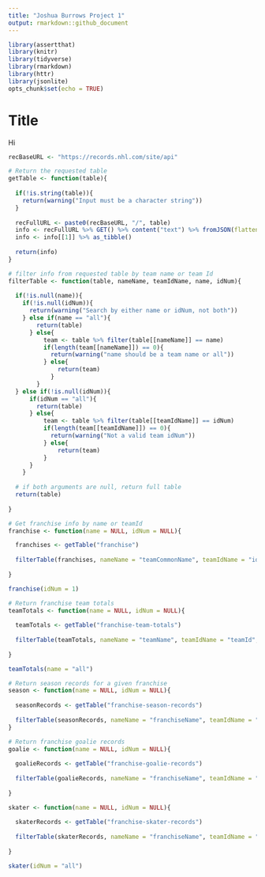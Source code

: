 ```yaml
---
title: "Joshua Burrows Project 1"
output: rmarkdown::github_document
---
```


```r
library(assertthat)
library(knitr)
library(tidyverse)
library(rmarkdown)
library(httr)
library(jsonlite)
opts_chunk$set(echo = TRUE)
```

# Title 

Hi

```r
recBaseURL <- "https://records.nhl.com/site/api"

# Return the requested table
getTable <- function(table){
  
  if(!is.string(table)){
    return(warning("Input must be a character string")) 
  }
  
  recFullURL <- paste0(recBaseURL, "/", table) 
  info <- recFullURL %>% GET() %>% content("text") %>% fromJSON(flatten = "TRUE")
  info <- info[[1]] %>% as_tibble()
  
  return(info)
}

# filter info from requested table by team name or team Id
filterTable <- function(table, nameName, teamIdName, name, idNum){
  
  if(!is.null(name)){
    if(!is.null(idNum)){
      return(warning("Search by either name or idNum, not both"))
    } else if(name == "all"){ 
        return(table)
      } else{
          team <- table %>% filter(table[[nameName]] == name)
          if(length(team[[nameName]]) == 0){
            return(warning("name should be a team name or all"))
          } else{
              return(team)
            }
        }
  } else if(!is.null(idNum)){
      if(idNum == "all"){
        return(table)
      } else{
          team <- table %>% filter(table[[teamIdName]] == idNum)
          if(length(team[[teamIdName]]) == 0){ 
            return(warning("Not a valid team idNum"))
          } else{
              return(team)
          } 
      }
    } 
  
  # if both arguments are null, return full table 
  return(table) 
  
}

# Get franchise info by name or teamId
franchise <- function(name = NULL, idNum = NULL){

  franchises <- getTable("franchise") 
  
  filterTable(franchises, nameName = "teamCommonName", teamIdName = "id", name, idNum) 
  
}

franchise(idNum = 1)

# Return franchise team totals
teamTotals <- function(name = NULL, idNum = NULL){
  
  teamTotals <- getTable("franchise-team-totals") 
  
  filterTable(teamTotals, nameName = "teamName", teamIdName = "teamId", name, idNum) 
  
} 

teamTotals(name = "all")

# Return season records for a given franchise
season <- function(name = NULL, idNum = NULL){
  
  seasonRecords <- getTable("franchise-season-records") 
  
  filterTable(seasonRecords, nameName = "franchiseName", teamIdName = "franchiseId", name, idNum) 
} 

# Return franchise goalie records 
goalie <- function(name = NULL, idNum = NULL){
  
  goalieRecords <- getTable("franchise-goalie-records")
  
  filterTable(goalieRecords, nameName = "franchiseName", teamIdName = "franchiseId", name, idNum)
  
} 

skater <- function(name = NULL, idNum = NULL){
  
  skaterRecords <- getTable("franchise-skater-records") 
  
  filterTable(skaterRecords, nameName = "franchiseName", teamIdName = "franchiseId", name, idNum) 
  
}

skater(idNum = "all")
```












